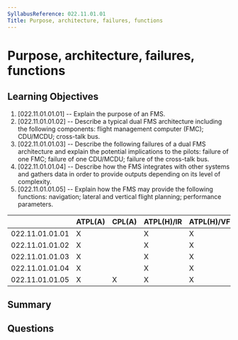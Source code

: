 ```yaml
---
SyllabusReference: 022.11.01.01
Title: Purpose, architecture, failures, functions
---
```


# Purpose, architecture, failures, functions

## Learning Objectives

1. [022.11.01.01.01] -- Explain the purpose of an FMS.
2. [022.11.01.01.02] -- Describe a typical dual FMS architecture including the
   following components: flight management computer (FMC); CDU/MCDU; cross-talk
   bus.
3. [022.11.01.01.03] -- Describe the following failures of a dual FMS
   architecture and explain the potential implications to the pilots: failure of
   one FMC; failure of one CDU/MCDU; failure of the cross-talk bus.
4. [022.11.01.01.04] -- Describe how the FMS integrates with other systems and
   gathers data in order to provide outputs depending on its level of
   complexity.
5. [022.11.01.01.05] -- Explain how the FMS may provide the following functions:
   navigation; lateral and vertical flight planning; performance parameters.

|                 | ATPL(A) | CPL(A) | ATPL(H)/IR | ATPL(H)/VFR | CPL(H) | IR  | CBIR(A) |
| --------------- | ------- | ------ | ---------- | ----------- | ------ | --- | ------- |
| 022.11.01.01.01 | X       |        | X          | X           |        | X   |         |
| 022.11.01.01.02 | X       |        | X          | X           |        |     |         |
| 022.11.01.01.03 | X       |        | X          | X           |        |     |         |
| 022.11.01.01.04 | X       |        | X          | X           |        | X   |         |
| 022.11.01.01.05 | X       | X      | X          | X           |        | X   |         |

## Summary

## Questions
